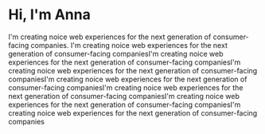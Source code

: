 # Hi, I'm Anna

I'm creating noice web experiences for the next generation of consumer-facing companies. I'm creating noice web experiences for the next generation of consumer-facing companiesI'm creating noice web experiences for the next generation of consumer-facing companiesI'm creating noice web experiences for the next generation of consumer-facing companiesI'm creating noice web experiences for the next generation of consumer-facing companiesI'm creating noice web experiences for the next generation of consumer-facing companiesI'm creating noice web experiences for the next generation of consumer-facing companiesI'm creating noice web experiences for the next generation of consumer-facing companies
